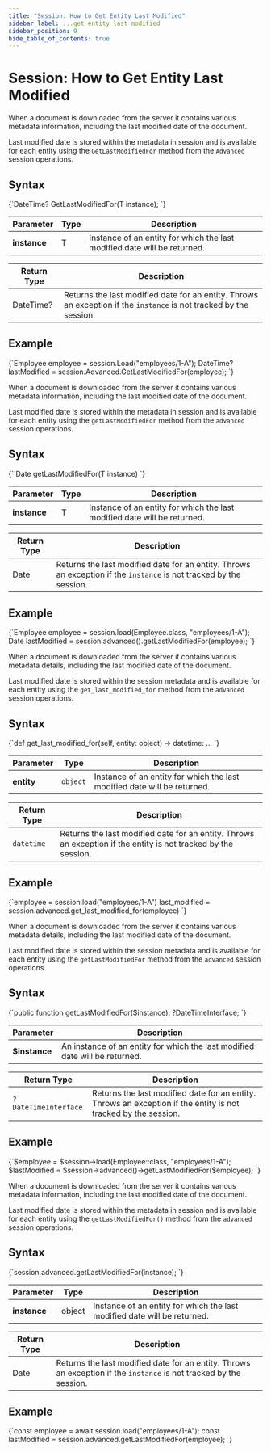 ---
title: "Session: How to Get Entity Last Modified"
sidebar_label: ...get entity last modified
sidebar_position: 9
hide_table_of_contents: true
---




# Session: How to Get Entity Last Modified 
<LanguageSwitcher supportedLanguages={supportedLanguages} />
<LanguageContent language="csharp">


When a document is downloaded from the server it contains various metadata information, including the last modified date of the document.  

Last modified date is stored within the metadata in session and is available for each entity using the `GetLastModifiedFor` method from the `Advanced` session operations.

## Syntax

<TabItem value="something" label="get_last_modified_1">
<CodeBlock language="csharp">
{`DateTime? GetLastModifiedFor<T>(T instance);
`}
</CodeBlock>
</TabItem>

| Parameter | Type | Description |
| --------- | ---- | ----------- |
| **instance** | T | Instance of an entity for which the last modified date will be returned. |

| Return Type | Description |
| ----------- | ----------- |
| DateTime? | Returns the last modified date for an entity. Throws an exception if the `instance` is not tracked by the session. |


## Example

<TabItem value="something" label="get_last_modified_2">
<CodeBlock language="csharp">
{`Employee employee = session.Load<Employee>("employees/1-A");
DateTime? lastModified = session.Advanced.GetLastModifiedFor(employee);
`}
</CodeBlock>
</TabItem>


</LanguageContent>
<LanguageContent language="java">


When a document is downloaded from the server it contains various metadata information, including the last modified date of the document.  

Last modified date is stored within the metadata in session and is available for each entity using the `getLastModifiedFor` method from the `advanced` session operations.

## Syntax

<TabItem value="something-something" label="get_last_modified_1">
<CodeBlock language="java">
{`<T> Date getLastModifiedFor(T instance)
`}
</CodeBlock>
</TabItem>

| Parameter | Type | Description |
| --------- | ---- | ----------- |
| **instance** | T | Instance of an entity for which the last modified date will be returned. |

| Return Type | Description |
| ----------- | ----------- |
| Date | Returns the last modified date for an entity. Throws an exception if the `instance` is not tracked by the session. |


## Example

<TabItem value="something-something" label="get_last_modified_2">
<CodeBlock language="java">
{`Employee employee = session.load(Employee.class, "employees/1-A");
Date lastModified = session.advanced().getLastModifiedFor(employee);
`}
</CodeBlock>
</TabItem>


</LanguageContent>
<LanguageContent language="python">


When a document is downloaded from the server it contains various metadata details, 
including the last modified date of the document.  

Last modified date is stored within the session metadata and is available for each 
entity using the `get_last_modified_for` method from the `advanced` session operations.

## Syntax

<TabItem value="something-something" label="get_last_modified_1">
<CodeBlock language="python">
{`def get_last_modified_for(self, entity: object) -> datetime: ...
`}
</CodeBlock>
</TabItem>

| Parameter | Type | Description |
| --------- | ---- | ----------- |
| **entity** | `object` | Instance of an entity for which the last modified date will be returned. |

| Return Type | Description |
| ----------- | ----------- |
| `datetime` | Returns the last modified date for an entity. Throws an exception if the entity is not tracked by the session. |

## Example

<TabItem value="something-something" label="get_last_modified_2">
<CodeBlock language="python">
{`employee = session.load("employees/1-A")
last_modified = session.advanced.get_last_modified_for(employee)
`}
</CodeBlock>
</TabItem>


</LanguageContent>
<LanguageContent language="php">


When a document is downloaded from the server it contains various metadata details, 
including the last modified date of the document.  

Last modified date is stored within the session metadata and is available for each 
entity using the `getLastModifiedFor` method from the `advanced` session operations.

## Syntax

<TabItem value="something-something" label="get_last_modified_1">
<CodeBlock language="php">
{`public function getLastModifiedFor($instance): ?DateTimeInterface;
`}
</CodeBlock>
</TabItem>

| Parameter | Description |
| --------- | ----------- |
| **$instance** | An instance of an entity for which the last modified date will be returned. |

| Return Type | Description |
| ----------- | ----------- |
| `?DateTimeInterface` | Returns the last modified date for an entity. Throws an exception if the entity is not tracked by the session. |

## Example

<TabItem value="something-something" label="get_last_modified_2">
<CodeBlock language="php">
{`$employee = $session->load(Employee::class, "employees/1-A");
$lastModified = $session->advanced()->getLastModifiedFor($employee);
`}
</CodeBlock>
</TabItem>


</LanguageContent>
<LanguageContent language="nodejs">


When a document is downloaded from the server it contains various metadata information, including the last modified date of the document.  

Last modified date is stored within the metadata in session and is available for each entity using the `getLastModifiedFor()` method from the `advanced` session operations.

## Syntax

<TabItem value="something-something" label="get_last_modified_1">
<CodeBlock language="nodejs">
{`session.advanced.getLastModifiedFor(instance);
`}
</CodeBlock>
</TabItem>

| Parameter | Type | Description |
| --------- | ---- | ----------- |
| **instance** | object | Instance of an entity for which the last modified date will be returned. |

| Return Type | Description |
| ----------- | ----------- |
| Date | Returns the last modified date for an entity. Throws an exception if the `instance` is not tracked by the session. |


## Example

<TabItem value="something-something" label="get_last_modified_2">
<CodeBlock language="nodejs">
{`const employee = await session.load("employees/1-A");
const lastModified = session.advanced.getLastModifiedFor(employee);
`}
</CodeBlock>
</TabItem>


</LanguageContent>

<!---
### Session
- [What is a Session and How Does it Work](../../../client-api/session/what-is-a-session-and-how-does-it-work)
- [How to Get and Modify Entity Metadata](../../../client-api/session/how-to/get-and-modify-entity-metadata)
- [How to Get Entity Change-Vector](../../../client-api/session/how-to/get-entity-change-vector)


-->